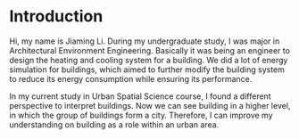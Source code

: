 # Introduction {.unnumbered}

Hi, my name is Jiaming Li. During my undergraduate study, I was major in Architectural Environment Engineering. Basically it was being an engineer to design the heating and cooling system for a building. We did a lot of energy simulation for buildings, which aimed to further modify the building system to reduce its energy consumption while ensuring its performance.

In my current study in Urban Spatial Science course, I found a different perspective to interpret buildings. Now we can see building in a higher level, in which the group of buildings form a city. Therefore, I can improve my understanding on building as a role within an urban area. 





